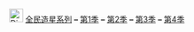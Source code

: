 <div id="contentSub"><span class="subpages">[[File:Disambig_gray.svg|25px|link=Wikipedia:消歧义]] [[全民造星系列]] '''–''' [[Good_Night_Show_全民造星|第1季]] '''–''' [[全民造星II|第2季]] '''–''' [[全民造星III|第3季]] '''–''' [[全民造星IV|第4季]] </span></div><noinclude>
{{Documentation}}
</noinclude>